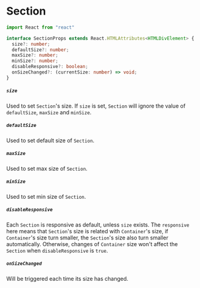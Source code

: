 # Section

```typescript
import React from "react"

interface SectionProps extends React.HTMLAttributes<HTMLDivElement> {
  size?: number;
  defaultSize?: number;
  maxSize?: number;
  minSize?: number;
  disableResponsive?: boolean;
  onSizeChanged?: (currentSize: number) => void;
}
```

##### `size`

Used to set `Section`'s size. If `size` is set, `Section` will ignore the value of `defaultSize`, `maxSize` and `minSize`.

##### `defaultSize`

Used to set default size of `Section`.

##### `maxSize`

Used to set max size of `Section`.

##### `minSize`

Used to set min size of `Section`.

##### `disableResponsive`

Each `Section` is responsive as default, unless `size` exists. The `responsive` here means that `Section`'s size is related with `Container`'s size, if `Container`'s size turn smaller, the `Section`'s size also turn smaller automatically. Otherwise, changes of `Container` size won't affect the `Section` when `disableResponsive` is `true`.

##### `onSizeChanged`

Will be triggered each time its size has changed.

